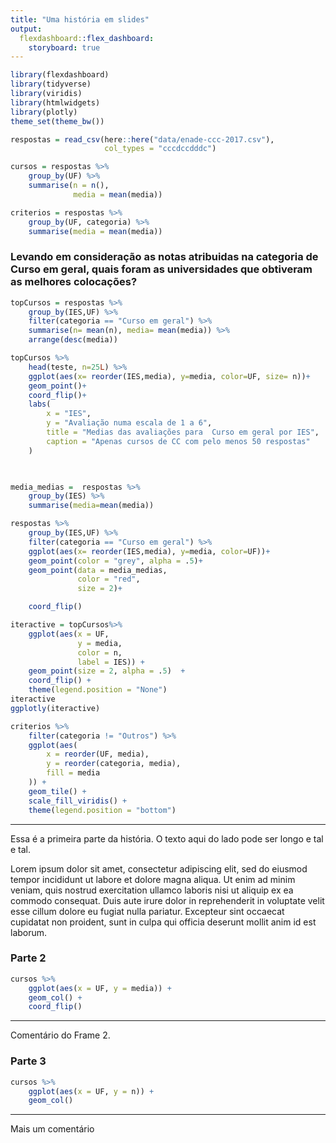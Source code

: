 ```yaml
---
title: "Uma história em slides"
output: 
  flexdashboard::flex_dashboard:
    storyboard: true
---
```


```r
library(flexdashboard)
library(tidyverse)
library(viridis)
library(htmlwidgets)
library(plotly)
theme_set(theme_bw())

respostas = read_csv(here::here("data/enade-ccc-2017.csv"),
                     col_types = "cccdccdddc")

cursos = respostas %>% 
    group_by(UF) %>% 
    summarise(n = n(), 
              media = mean(media))

criterios = respostas %>% 
    group_by(UF, categoria) %>% 
    summarise(media = mean(media))

```

### Levando em consideração as notas atribuidas na categoria de Curso em geral, quais foram as universidades que obtiveram as melhores colocações?
```r

topCursos = respostas %>% 
    group_by(IES,UF) %>% 
    filter(categoria == "Curso em geral") %>% 
    summarise(n= mean(n), media= mean(media)) %>% 
    arrange(desc(media))

topCursos %>% 
    head(teste, n=25L) %>% 
    ggplot(aes(x= reorder(IES,media), y=media, color=UF, size= n))+
    geom_point()+
    coord_flip()+
    labs(
        x = "IES",
        y = "Avaliação numa escala de 1 a 6",
        title = "Medias das avaliações para  Curso em geral por IES",
        caption = "Apenas cursos de CC com pelo menos 50 respostas"
    )

    
```


```r
media_medias =  respostas %>% 
    group_by(IES) %>% 
    summarise(media=mean(media))

respostas %>% 
    group_by(IES,UF) %>% 
    filter(categoria == "Curso em geral") %>% 
    ggplot(aes(x= reorder(IES,media), y=media, color=UF))+
    geom_point(color = "grey", alpha = .5)+
    geom_point(data = media_medias, 
               color = "red", 
               size = 2)+

    coord_flip()

```

```r
iteractive = topCursos%>% 
    ggplot(aes(x = UF, 
               y = media,
               color = n,
               label = IES)) + 
    geom_point(size = 2, alpha = .5)  + 
    coord_flip() + 
    theme(legend.position = "None")
iteractive
ggplotly(iteractive)


```



```r
criterios %>%
    filter(categoria != "Outros") %>%
    ggplot(aes(
        x = reorder(UF, media),
        y = reorder(categoria, media),
        fill = media
    )) +
    geom_tile() + 
    scale_fill_viridis() + 
    theme(legend.position = "bottom")
```

***

Essa é a primeira parte da história. O texto aqui do lado pode ser longo e tal e tal. 

Lorem ipsum dolor sit amet, consectetur adipiscing elit, sed do eiusmod tempor incididunt ut labore et dolore magna aliqua. Ut enim ad minim veniam, quis nostrud exercitation ullamco laboris nisi ut aliquip ex ea commodo consequat. Duis aute irure dolor in reprehenderit in voluptate velit esse cillum dolore eu fugiat nulla pariatur. Excepteur sint occaecat cupidatat non proident, sunt in culpa qui officia deserunt mollit anim id est laborum.

### Parte 2

```r
cursos %>% 
    ggplot(aes(x = UF, y = media)) + 
    geom_col() + 
    coord_flip()
```

*** 

Comentário do Frame 2.


### Parte 3

```r
cursos %>% 
    ggplot(aes(x = UF, y = n)) + 
    geom_col()
```

*** 

Mais um comentário
